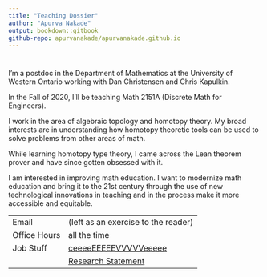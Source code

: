 ```yaml
--- 
title: "Teaching Dossier"
author: "Apurva Nakade"
output: bookdown::gitbook
github-repo: apurvanakade/apurvanakade.github.io
---
```


# {-}

I'm a postdoc in the Department of Mathematics at the University of Western Ontario working with Dan Christensen and Chris Kapulkin.

In the Fall of 2020, I'll be teaching Math 2151A (Discrete Math for Engineers).

I work in the area of algebraic topology and homotopy theory. My broad interests are in understanding how homotopy theoretic tools can be used to solve problems from other areas of math.

While learning homotopy type theory, I came across the Lean theorem prover and have since gotten obsessed with it.

I am interested in improving math education. I want to modernize math education and bring it to the 21st century through the use of new technological innovations in teaching and in the process make it more accessible and equitable.


  -------------- ----------------------------------------------------------------------------------------------------------------------------------------------------------
  Email          [(left as an exercise to the reader)]{onmouseover="this.innerHTML='alastname@uwo.ca'" onmouseout="this.innerHTML='(left as an exercise to the reader)'"}
  Office Hours   all the time
  Job Stuff      [ceeeeEEEEEVVVVVeeeee]
                 [Research Statement]
  -------------- ----------------------------------------------------------------------------------------------------------------------------------------------------------


  [Department of Mathematics]: http://www.math.uwo.ca/ {.external-link}
  [Dan Christensen]: https://jdc.math.uwo.ca/ {.external-link}
  [Chris Kapulkin]: http://www.math.uwo.ca/faculty/kapulkin/
  [ceeeeEEEEEVVVVVeeeee]: docs/CV.pdf
  [Research Statement]: docs/ResearchStatement.pdf
  [USA/Canada Mathcamp]: https://www.mathcamp.org/current_program/
  [Lean theorem prover]: https://leanprover-community.github.io/
